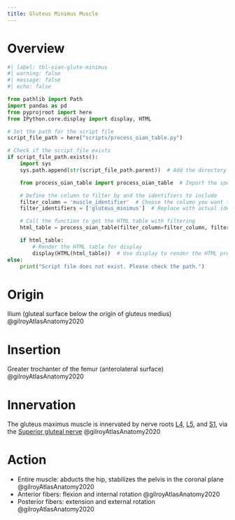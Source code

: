 ```yaml
---
title: Gluteus Minimus Muscle
---
```



# Overview

```python
#| label: tbl-oian-glute-minimus
#| warning: false
#| message: false
#| echo: false

from pathlib import Path
import pandas as pd
from pyprojroot import here
from IPython.core.display import display, HTML

# Set the path for the script file
script_file_path = here("scripts/process_oian_table.py")

# Check if the script file exists
if script_file_path.exists():
    import sys
    sys.path.append(str(script_file_path.parent))  # Add the directory of the script to the system path

    from process_oian_table import process_oian_table  # Import the specific function

    # Define the column to filter by and the identifiers to include
    filter_column = 'muscle_identifier'  # Choose the column you want to filter by
    filter_identifiers = ['gluteus_minimus']  # Replace with actual identifiers you want to include

    # Call the function to get the HTML table with filtering
    html_table = process_oian_table(filter_column=filter_column, filter_identifiers=filter_identifiers)

    if html_table:
        # Render the HTML table for display
        display(HTML(html_table))  # Use display to render the HTML properly
else:
    print("Script file does not exist. Please check the path.")

```

# Origin {#origin}

Ilium (gluteal surface below the origin of gluteus medius) @gilroyAtlasAnatomy2020

# Insertion {#insertion}

Greater trochanter of the femur (anterolateral surface) @gilroyAtlasAnatomy2020


# Innervation {#innervation}

The gluteus maximus muscle is innervated by nerve roots [L4]({{< var ref-nerve-root.l4 >}}), [L5]({{< var ref-nerve-root.l5 >}}), and [S1]({{< var ref-nerve-root.s1 >}}), via the [Superior gluteal nerve]({{< var ref-superior-gluteal-nerve.path >}})  @gilroyAtlasAnatomy2020



# Action {#action}

- Entire muscle: abducts the hip, stabilizes the pelvis in the coronal plane @gilroyAtlasAnatomy2020
- Anterior fibers: flexion and internal rotation @gilroyAtlasAnatomy2020 
- Posterior fibers: extension and external rotation @gilroyAtlasAnatomy2020 

 


